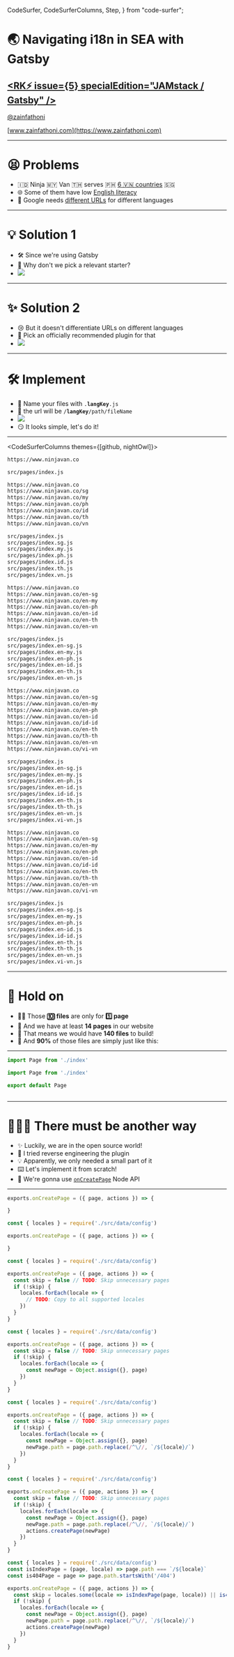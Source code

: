   CodeSurfer,
  CodeSurferColumns,
  Step,
} from "code-surfer";



# 🌏 Navigating i18n in SEA with Gatsby

## [<RK⚡️ issue={5} specialEdition="JAMstack / Gatsby" />](https://reactknowledgeable.org/meetups/5/)

[@zainfathoni](https://twitter.com/zainfathoni)

[www.zainfathoni.com](https://www.zainfathoni.com)

---

# 😫 Problems

<ul>
  <Appear>
    <li>🇮🇩 Ninja 🇲🇾 Van 🇹🇭 serves 🇵🇭 <a href="https://www.ninjavan.co/en-sg/international-deliveries">6 🇻🇳 countries</a> 🇸🇬</li>
    <li>🌐 Some of them have low <a href="https://www.ef.sg/epi/regions/asia/">English literacy</a></li>
    <li>🧐 Google needs <a href="https://support.google.com/webmasters/answer/182192?hl=en">different URLs</a> for different languages</li>
  </Appear>
</ul>

---

# 💡 Solution 1

<ul class='center'>
  <Appear>
    <li>🛠 Since we're using Gatsby</li>
    <li>🚀 Why don't we pick a relevant starter?</li>
    <li class='image'>
      <a href="https://www.gatsbyjs.org/starters/smakosh/gatsby-starter-i18n/">
        <Image src={gatsbyI18nStarter} style={{ backgroundSize: 'contain', height: '50vh', width: '80vw' }} />
      </a>
    </li>
  </Appear>
</ul>

---

# ✨ Solution 2

<ul class='center'>
  <Appear>
    <li>😢 But it doesn't differentiate URLs on different languages</li>
    <li>🔌 Pick an officially recommended plugin for that</li>
    <li class='image'>
      <a href="https://www.gatsbyjs.org/docs/localization-i18n/#gatsby-plugin-i18n">
        <Image src={gatsbyPluginI18n} style={{ backgroundSize: 'contain', height: '50vh', width: '80vw' }} />
      </a>
    </li>
  </Appear>
</ul>

---

# 🛠 Implement

<ul class='center'>
  <Appear>
    <li>🔨 Name your files with <code>.<strong>langKey</strong>.js</code></li>
    <li>🔧 the url will be <code>/<strong>langKey</strong>/path/fileName</code></li>
    <li class='image'>
      <a href="https://github.com/angeloocana/gatsby-plugin-i18n#how-it-works">
        <Image src={howItWorks} style={{ backgroundSize: 'contain', height: '50vh', width: '80vw' }} />
      </a>
    </li>
    <li>😏 It looks simple, let's do it!</li>
  </Appear>
</ul>

---

<CodeSurferColumns themes={[github, nightOwl]}>

<Step>

```bash 1 title="Paths we need" subtitle="Let's implement the home page"
https://www.ninjavan.co
```

```bash 1 title="Files we create" subtitle="Original implementation"
src/pages/index.js
```

</Step>

<Step>

```bash 2[25:26],3[25:26],4[25:26],5[25:26],6[25:26],7[25:26] title="Paths we need" subtitle="6 different countries"
https://www.ninjavan.co
https://www.ninjavan.co/sg
https://www.ninjavan.co/my
https://www.ninjavan.co/ph
https://www.ninjavan.co/id
https://www.ninjavan.co/th
https://www.ninjavan.co/vn
```

```bash 2[17:18],3[17:18],4[17:18],5[17:18],6[17:18],7[17:18] title="Files we create" subtitle="6 more files"
src/pages/index.js
src/pages/index.sg.js
src/pages/index.my.js
src/pages/index.ph.js
src/pages/index.id.js
src/pages/index.th.js
src/pages/index.vn.js
```

</Step>

<Step>

```bash 2[25:30],3[25:30],4[25:30],5[25:30],6[25:30],7[25:30] title="Paths we need" subtitle="Those are only for English"
https://www.ninjavan.co
https://www.ninjavan.co/en-sg
https://www.ninjavan.co/en-my
https://www.ninjavan.co/en-ph
https://www.ninjavan.co/en-id
https://www.ninjavan.co/en-th
https://www.ninjavan.co/en-vn
```

```bash 2[17:21],3[17:21],4[17:21],5[17:21],6[17:21],7[17:21] title="Files we create" subtitle="Update file names"
src/pages/index.js
src/pages/index.en-sg.js
src/pages/index.en-my.js
src/pages/index.en-ph.js
src/pages/index.en-id.js
src/pages/index.en-th.js
src/pages/index.en-vn.js
```

</Step>

<Step>

```bash 6[25:30],8[25:30],10[25:30] title="Paths we need" subtitle="3 local languages"
https://www.ninjavan.co
https://www.ninjavan.co/en-sg
https://www.ninjavan.co/en-my
https://www.ninjavan.co/en-ph
https://www.ninjavan.co/en-id
https://www.ninjavan.co/id-id
https://www.ninjavan.co/en-th
https://www.ninjavan.co/th-th
https://www.ninjavan.co/en-vn
https://www.ninjavan.co/vi-vn
```

```bash 6[17:21],8[17:21],10[17:21] title="Files we create" subtitle="3 more files"
src/pages/index.js
src/pages/index.en-sg.js
src/pages/index.en-my.js
src/pages/index.en-ph.js
src/pages/index.en-id.js
src/pages/index.id-id.js
src/pages/index.en-th.js
src/pages/index.th-th.js
src/pages/index.en-vn.js
src/pages/index.vi-vn.js
```

</Step>

<Step>

```diff title="Paths we need" subtitle="10 different paths"
https://www.ninjavan.co
https://www.ninjavan.co/en-sg
https://www.ninjavan.co/en-my
https://www.ninjavan.co/en-ph
https://www.ninjavan.co/en-id
https://www.ninjavan.co/id-id
https://www.ninjavan.co/en-th
https://www.ninjavan.co/th-th
https://www.ninjavan.co/en-vn
https://www.ninjavan.co/vi-vn
```

```diff title="Files we create" subtitle="10 files in total"
src/pages/index.js
src/pages/index.en-sg.js
src/pages/index.en-my.js
src/pages/index.en-ph.js
src/pages/index.en-id.js
src/pages/index.id-id.js
src/pages/index.en-th.js
src/pages/index.th-th.js
src/pages/index.en-vn.js
src/pages/index.vi-vn.js
```

</Step>

</CodeSurferColumns>

---

# 🤔 Hold on

<ul>
  <Appear>
    <li>☝🏼 Those <strong>🔟 files</strong> are only for <strong>1️⃣ page</strong></li>
    <li>🧮 And we have at least <strong>14 pages</strong> in our website</li>
    <li>🤯 That means we would have <strong>140 files</strong> to build!</li>
    <li>🥺 And <strong>90%</strong> of those files are simply just like this:</li>
  </Appear>
</ul>

---

<CodeSurfer>

```js title="Dummy files content" subtitle="Import whatever implemented in the default page"
import Page from './index'
```

```js 3 title="Dummy files content" subtitle="😓 Then simply re-export it"
import Page from './index'

export default Page
```

```diff title="Dummy files content" subtitle="🤮 That's all!"
```

</CodeSurfer>

---

# 🕵🏻‍♂️ There must be another way

<ul>
  <Appear>
    <li>✨ Luckily, we are in the open source world!</li>
    <li>🔬 I tried reverse engineering the plugin</li>
    <li>💡 Apparently, we only needed a small part of it</li>
    <li>⌨️ Let's implement it from scratch!</li>
    <li>📝 We're gonna use <a href="https://www.gatsbyjs.org/docs/node-apis/#onCreatePage"><code>onCreatePage</code></a> Node API</li>
  </Appear>
</ul>

---

<CodeSurfer>

```js title="gatsby-node.js" subtitle="onCreatePage() receives page & actions properties"
exports.onCreatePage = ({ page, actions }) => {

}
```

```js title="gatsby-node.js" subtitle="Import list of locales we serve"
const { locales } = require('./src/data/config')

exports.onCreatePage = ({ page, actions }) => {

}
```

```js title="gatsby-node.js" subtitle="Loop on the locales"
const { locales } = require('./src/data/config')

exports.onCreatePage = ({ page, actions }) => {
  const skip = false // TODO: Skip unnecessary pages
  if (!skip) {
    locales.forEach(locale => {
      // TODO: Copy to all supported locales
    })
  }
}
```

```js title="gatsby-node.js" subtitle="Clone the page object"
const { locales } = require('./src/data/config')

exports.onCreatePage = ({ page, actions }) => {
  const skip = false // TODO: Skip unnecessary pages
  if (!skip) {
    locales.forEach(locale => {
      const newPage = Object.assign({}, page)
    })
  }
}
```

```js title="gatsby-node.js" subtitle="Insert the /locale/ path into the first segment of the URL"
const { locales } = require('./src/data/config')

exports.onCreatePage = ({ page, actions }) => {
  const skip = false // TODO: Skip unnecessary pages
  if (!skip) {
    locales.forEach(locale => {
      const newPage = Object.assign({}, page)
      newPage.path = page.path.replace(/^\//, `/${locale}/`)
    })
  }
}
```

```js title="gatsby-node.js" subtitle="Call createPage() to create the new page"
const { locales } = require('./src/data/config')

exports.onCreatePage = ({ page, actions }) => {
  const skip = false // TODO: Skip unnecessary pages
  if (!skip) {
    locales.forEach(locale => {
      const newPage = Object.assign({}, page)
      newPage.path = page.path.replace(/^\//, `/${locale}/`)
      actions.createPage(newPage)
    })
  }
}
```

```js title="gatsby-node.js" subtitle="Skip unnecessary pages"
const { locales } = require('./src/data/config')
const isIndexPage = (page, locale) => page.path === `/${locale}`
const is404Page = page => page.path.startsWith('/404')

exports.onCreatePage = ({ page, actions }) => {
  const skip = locales.some(locale => isIndexPage(page, locale)) || is404Page(page)
  if (!skip) {
    locales.forEach(locale => {
      const newPage = Object.assign({}, page)
      newPage.path = page.path.replace(/^\//, `/${locale}/`)
      actions.createPage(newPage)
    })
  }
}
```

```diff title="gatsby-node.js" subtitle="💯 That's it!"
```

</CodeSurfer>
